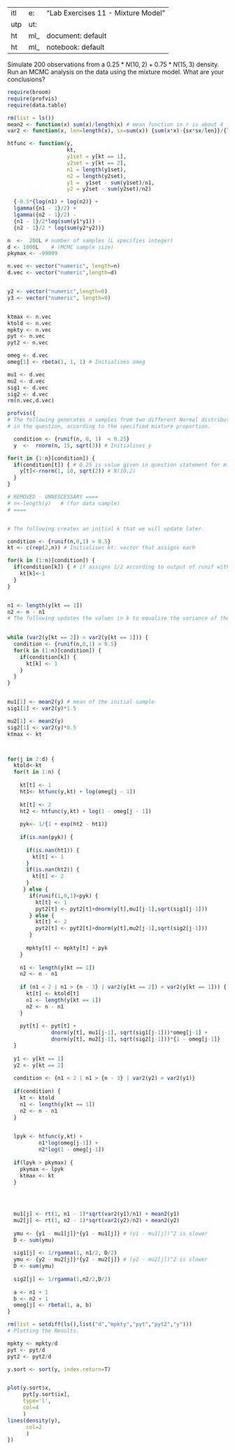 -  -  - 
title: "Lab Exercises 11  -  Mixture Model"
output:
  html_document: default
  html_notebook: default
 -  -  - 
 
Simulate 200 observations from a $0.25*N(10,2) + 0.75*N(15,3)$ density. Run an MCMC analysis on the data using the mixture model. What are your conclusions?

```r
require(broom)
require(profvis)
require(data.table)


```
```r
rm(list = ls())
mean2 <- function(x) sum(x)/length(x) # mean function in r is about 4
var2 <- function(x, len=length(x), sx=sum(x)) {sum(x*x)-{sx*sx/len}}/{len-1}

htfunc <- function(y,
                   kt,
                   y1set = y[kt == 1],
                   y2set = y[kt == 2],
                   n1 = length(y1set),
                   n2 = length(y2set), 
                   y1 =  y1set - sum(y1set)/n1,
                   y2 = y2set - sum(y2set)/n2)

  {-0.5*{log(n1) + log(n2)} + 
  lgamma({n1 - 1}/2) + 
  lgamma({n2 - 1}/2) - 
  {n1 - 1}/2*log(sum(y1*y1)) - 
  {n2 - 1}/2 * log(sum(y2*y2))}

n  <-  200L # number of samples (L specifies integer)
d <- 1000L    # (MCMC sample size)
pkymax <- -99999

n.vec <- vector("numeric", length=n)
d.vec <- vector("numeric",length=d)


y2 <- vector("numeric",length=0)
y3 <- vector("numeric", length=0)


ktmax <- n.vec
ktold <- n.vec
mpkty <- n.vec
pyt <- n.vec
pyt2 <- n.vec

omeg <- d.vec
omeg[1] <- rbeta(1, 1, 1) # Initialises omeg

mu1 <- d.vec
mu2 <- d.vec
sig1 <- d.vec
sig2 <- d.vec
rm(n.vec,d.vec)
```

```r
profvis({
# The following generates n samples from two different Normal distributions given 
# in the question, according to the specified mixture proportion.

  condition <- {runif(n, 0, 1)  < 0.25}
  y  <-  rnorm(n, 15, sqrt(3)) # Initialises y

for(t in {1:n}[condition]) {
  if(condition[t]) { # 0.25 is value given in question statement for mixture prop.
    y[t]<-rnorm(1, 10, sqrt(2)) # N(10,2)
  }
}

# REMOVED - UNNESCESSARY ====
# n<-length(y)   # (for data sample)
# ====


# The following creates an initial k that we will update later.

condition <- {runif(n,0,1) > 0.5} 
kt <- c(rep(2,n)) # Initialises kt: vector that assigns each 

for(k in (1:n)[condition]) {
  if(condition[k]) { # if assigns 1/2 according to output of runif with 50% 
    kt[k]<-1 
  }
}


n1 <- length(y[kt == 1])
n2 <- n - n1
# The following updates the values in k to equalise the variance of the two groups.
 

while (var2(y[kt == 2]) > var2(y[kt == 1])) {
  condition <- {runif(n,0,1) > 0.5}
  for(k in (1:n)[condition]) {
    if(condition[k]) {
      kt[k] <- 1
    } 
  }
}


mu1[1] <- mean2(y) # mean of the initial sample
sig1[1] <- var2(y)*1.5 

mu2[1] <- mean2(y)
sig2[1] <- var2(y)*0.5
ktmax <- kt



for(j in 2:d) {
  ktold<-kt
  for(t in 1:n) {
    
    kt[t] <- 1
    ht1<- htfunc(y,kt) + log(omeg[j - 1])
    
    kt[t] <- 2
    ht2 <- htfunc(y,kt) + log(1 - omeg[j - 1])          
    
    pyk<- 1/{1 + exp(ht2 - ht1)}
    
    if(is.nan(pyk)) {
      
      if(is.nan(ht1)) {
        kt[t] <- 1
      }
      if(is.nan(ht2)) {
        kt[t] <- 2
      }
     } else {
       if(runif(1,0,1)<pyk) {
         kt[t] <- 1
         pyt2[t] <- pyt2[t]+dnorm(y[t],mu1[j-1],sqrt(sig1[j-1]))
       } else {
         kt[t] <- 2
         pyt2[t] <- pyt2[t]+dnorm(y[t],mu2[j-1],sqrt(sig2[j-1]))
       }
       
      mpkty[t] <- mpkty[t] + pyk
    }
    
    n1 <- length(y[kt == 1])
    n2 <- n - n1
    
    if (n1 < 2 | n1 > {n - 3} | var2(y[kt == 2]) > var2(y[kt == 1])) {
      kt[t] <- ktold[t]
      n1 <- length(y[kt == 1])
      n2 <- n - n1
    }
    
    pyt[t] <- pyt[t] + 
              dnorm(y[t], mu1[j-1], sqrt(sig1[j-1]))*omeg[j-1] + 
              dnorm(y[t], mu2[j-1], sqrt(sig2[j-1]))*{1 - omeg[j-1]}
  }
  
  y1 <- y[kt == 1]
  y2 <- y[kt == 2]
  
  condition <- {n1 < 2 | n1 > {n - 3} | var2(y2) > var2(y1)}
  
  if(condition) {
    kt <- ktold
    n1 <- length(y[kt == 1])
    n2 <- n - n1
  }

  
  lpyk <- htfunc(y,kt) + 
          n1*log(omeg[j-1]) + 
          n2*log(1 - omeg[j-1])
  
  if(lpyk > pkymax) {
    pkymax <- lpyk
    ktmax <- kt
  }

      

  
  mu1[j] <- rt(1, n1 - 1)*sqrt(var2(y1)/n1) + mean2(y1)
  mu2[j] <- rt(1, n2 - 1)*sqrt(var2(y2)/n2) + mean2(y2)
  
  ymu <- {y1 - mu1[j]}*{y1 - mu1[j]} # (y1 - mu1[j])^2 is slower
  D <- sum(ymu)
  
  sig1[j] <- 1/rgamma(1, n1/2, D/2)
  ymu <- {y2 - mu2[j]}*{y2 - mu2[j]} # (y2 - mu2[j])^2 is slower
  D <- sum(ymu)
  
  sig2[j] <- 1/rgamma(1,n2/2,D/2)
  
  a <- n1 + 1
  b <- n2 + 1
  omeg[j] <- rbeta(1, a, b)  
}

rm(list = setdiff(ls(),list("d","mpkty","pyt","pyt2","y")))
# Plotting the Results.

mpkty <- mpkty/d
pyt <- pyt/d
pyt2 <- pyt2/d

y.sort <- sort(y, index.return=T)


plot(y.sort$x, 
     pyt[y.sort$ix],
     type='l',
     col=4
     )
lines(density(y),
      col=2
      )
})

```
